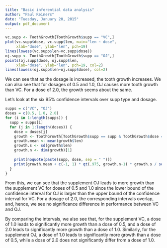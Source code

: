 ```yaml
---
title: "Basic inferential data analysis"
author: "Paul Reiners"
date: "Tuesday, January 20, 2015"
output: pdf_document
---
```


```r
vc.supp <- ToothGrowth[ToothGrowth$supp == "VC",]
plot(vc.supp$dose, vc.supp$len, main="len ~ dose", 
     xlab="dose", ylab="len", pch=19)
lines(lowess(vc.supp$len~vc.supp$dose))
oj.supp <- ToothGrowth[ToothGrowth$supp == "OJ",]
points(oj.supp$dose, oj.supp$len,
     xlab="dose", ylab="len", pch=19, col=2)
lines(lowess(oj.supp$len~oj.supp$dose), col=2)
```

We can see that as the dosage is increased, the tooth growth increases.  We can also see that for dosages of 0.5 and 1.0, OJ causes more tooth growth than VC.  For a dose of 2.0, the growth seems about the same.

Let's look at the six 95% confidence intervals over supp type and dosage.


```r
supps = c("VC", "OJ")
doses = c(0.5, 1.0, 2.0)
for (i in 1:length(supps)) {
  supp = supps[i]
  for (j in 1:length(doses)) {
    dose = doses[j]
    growth <- ToothGrowth[ToothGrowth$supp == supp & ToothGrowth$dose == dose,]
    growth.mean <- mean(growth$len)
    growth.s <- sd(growth$len)
    growth.n <- dim(growth)[1]
    
    print(noquote(paste(supp, dose, sep = " ")))
    print(growth.mean + c(-1, 1) * qt(.975, growth.n-1) * growth.s / sqrt(growth.n))
  }
}
```

From this, we can see that the supplement OJ leads to more growth than the supplement VC for doses of 0.5 and 1.0 since the lower bound of the confidence interval for OJ is larger than the upper bound of the confidence interval for VC.  For a dosage of 2.0, the corresponding intervals overlap, and, hence, we see no significance difference in performance between VC and OJ.

By comparing the intervals, we also see that, for the supplement VC, a dose of 1.0 leads to significantly more growth than a dose of 0.5, and a dose of 2.0 leads to significantly more growth than a dose of 1.0.  Similarly, for the supplement OJ, a dose of 1.0 leads to significantly more growth than a dose of 0.5, while a dose of 2.0 does not significantly differ from a dose of 1.0.
